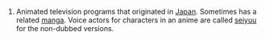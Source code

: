#Animated television programs that originated in [[Japan]].  Sometimes has a related [[manga]].  Voice actors for characters in an anime are called [[seiyuu]] for the non-dubbed versions.